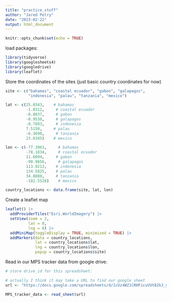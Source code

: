 ```yaml
---
title: "practice_stuff"
author: "Jared Petry"
date: "2023-02-22"
output: html_document
---
```


```r
knitr::opts_chunk$set(echo = TRUE)
```

load packages: 
```r
library(tidyverse) 
library(googlesheets4) 
library(googledrive)
library(leaflet)
```

Store the coordinates of the sites (just basic country coordinates for now)
```r

site <- c("bahamas", "coastal ecuador", "gabon", "galapagos", 
          "indonesia", "palau", "tanzania", "mexico")

lat <- c(25.0343,    # bahamas
         -1.8312,     # coastal ecuador
         -0.8037,     # gabon
         -0.9538,     # galapagos
         -0.7893,     # indonesia
         7.5150,     # palau
         -6.3690,     # tanzania
         23.6345)    # mexico         

lon <- c(-77.3963,     # bahamas
         -78.1834,     # coastal ecuador
         11.6094,     # gabon
         -90.9656,     # galapagos
         113.9213,    # indonesia
         134.5825,    # palau
         34.8888,     # tanzania
         -102.5528)    # mexico 

country_locations <- data.frame(site, lat, lon) 


```


Create a leaflet map 
```r
leaflet() |> 
  addProviderTiles("Esri.WorldImagery") |> 
  setView(zoom = 2, 
          lat = 0,
          lng = 0) |> 
  addMiniMap(toggleDisplay = TRUE, minimized = TRUE) |> 
  addMarkers(data = country_locations,
             lat = country_locations$lat, 
             lng = country_locations$lon,
             popup = country_locations$site)
```


Read in our MPS tracker data from google drive:
```r
# store drive_id for this spreadsheet: 

# actually I think it may take a URL to find our google sheet
url <- "https://docs.google.com/spreadsheets/d/1cUz4WZ1CRHFicuVUt82kJ_mL9Ur861Dn1c0BYu3NmRY/edit#gid=0"

MPS_tracker_data <- read_sheet(url)
```







